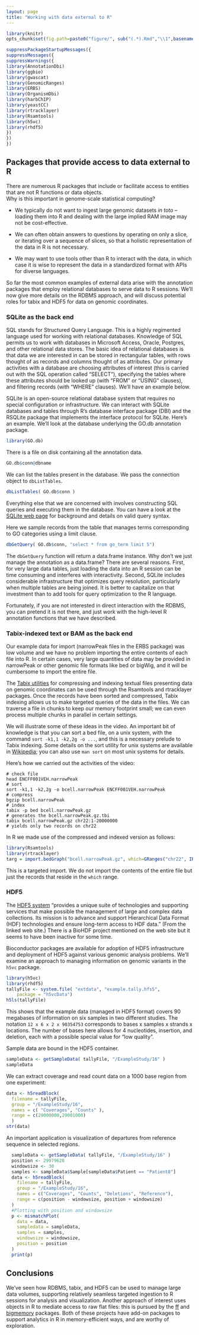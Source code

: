 ```yaml
---
layout: page
title: "Working with data external to R"
---
```


```r
library(knitr)
opts_chunk$set(fig.path=paste0("figure/", sub("(.*).Rmd","\\1",basename(knitr:::knit_concord$get('infile'))), "-"))
```
```r
suppressPackageStartupMessages({
suppressMessages({
suppressWarnings({
library(AnnotationDbi)
library(ggbio)
library(gwascat)
library(GenomicRanges)
library(ERBS)
library(OrganismDbi)
library(harbChIP)
library(yeastCC)
library(rtracklayer)
library(Rsamtools)
library(h5vc)
library(rhdf5)
})
})
})
```

## Packages that provide access to data external to R

There are numerous R packages that include or facilitate
access to entities that are not R functions or data objects.  
Why is this important in genome-scale statistical computing?

* We typically do not want to ingest large genomic datasets _in toto_ --
loading them into R and dealing with the large implied RAM 
image may not be cost-effective.

* We can often obtain answers to questions by operating on only
a slice, or iterating over a sequence of slices, so that
a holistic representation of the data in R is not necessary.

* We may want to use tools other than R to interact with the
data, in which case it is wise to
represent the data in a standardized format with APIs for diverse languages.


So far
the most common examples of external data arise with the annotation packages
that employ relational databases to serve data to R sessions.
We'll now give more details on the RDBMS approach, and
will discuss potential roles for tabix and HDF5 for
data on genomic coordinates.


<a name="sqlite"></a>

### SQLite as the back end

SQL stands for Structured Query Language.  This is a highly
regimented language used for working with relational databases.
Knowledge of SQL permits us to work with databases in Microsoft Access,
Oracle, Postgres, and other relational data stores.
The basic idea of relational databases is that data we are interested
in can be stored in rectangular tables, with rows thought of as records
and columns thought of as attributes.  Our primary activities with
a database are choosing attributes of interest (this is carried
out with the SQL operation called "SELECT"), specifying the tables
where these attributes should be looked up (with "FROM" or "USING" 
clauses), and filtering records (with "WHERE" clauses).  We'll
have an example below.

SQLite is an open-source relational database system that
requires no special configuration or infrastructure.  We can
interact with SQLite databases and tables through R's database interface
package (DBI) and the RSQLite package that implements the
interface protocol for SQLite.  Here's an example.
We'll look at the database underlying the GO.db annotation package.

```r
library(GO.db)
```
There is a file on disk containing all the annotation data.
```r
GO.db$conn@dbname
```
We can list the tables present in the database.  We pass
the connection object to `dbListTables`.
```r
dbListTables( GO.db$conn )
```

Everything else that we are concerned with involves constructing
SQL queries and executing them in the database.  You can
have a look at the [SQLite web page](http://www.sqlite.org) for background and details
on valid query syntax.

Here we sample records from the table that manages
terms corresponding to GO categories using a limit clause.
```r
dbGetQuery( GO.db$conn, "select * from go_term limit 5")
```

The `dbGetQuery` function will return a data.frame instance.
Why don't we just manage the annotation as a data.frame?  There
are several reasons.  First, for very large data tables, just
loading the data into an R session can be time consuming and
interferes with interactivity.  Second, SQLite includes
considerable infrastructure that optimizes query resolution, particularly
when multiple tables are being joined.  It is better to capitalize
on that investment than to add tools for query optimization to the
R language.

Fortunately, if you are not interested in direct interaction with
the RDBMS, you can pretend it is not there, and just work with the
high-level R annotation functions that we have described.

<a name="tabix"></a>

### Tabix-indexed text or BAM as the back end

Our example data for import (narrowPeak files in the ERBS package)
was low volume and we have no problem importing the entire contents
of each file into R.  In certain cases, very large quantities
of data may be provided in narrowPeak or other genomic file formats
like bed or bigWig, and it will be cumbersome to import the
entire file.  

The [Tabix utilities](http://samtools.sourceforge.net/tabix.shtml) 
for compressing and indexing textual files
presenting data on genomic coordinates can be used through the
Rsamtools and rtracklayer packages.  Once the records have been
sorted and compressed, Tabix indexing allows us to make targeted
queries of the data in the files.  We can traverse a file
in chunks to keep our memory footprint small; we can even process
multiple chunks in parallel in certain settings.

We will illustrate some of these ideas in the video.  An important
bit of knowledge is that you can sort a bed file, on a unix system,
with the command `sort -k1,1 -k2,2g -o ...`, and this is a necessary
prelude to Tabix indexing.  Some details on the sort utility for
unix systems are available in [Wikipedia](http://en.wikipedia.org/wiki/Sort_(Unix)); you can also use `man sort`
on most unix systems for details.

Here's how we carried out the activities of the video:
```
# check file
head ENCFF001VEH.narrowPeak
# sort
sort -k1,1 -k2,2g -o bcell.narrowPeak ENCFF001VEH.narrowPeak
# compress
bgzip bcell.narrowPeak
# index
tabix -p bed bcell.narrowPeak.gz
# generates the bcell.narrowPeak.gz.tbi
tabix bcell.narrowPeak.gz chr22:1-20000000
# yields only two records on chr22
```
In R we made use of the compressed and indexed version
as follows:
```r
library(Rsamtools)
library(rtracklayer)
targ = import.bedGraph("bcell.narrowPeak.gz", which=GRanges("chr22", IRanges(1,2e7)))
```
This is a targeted import.  We do not import the contents of the entire
file but just the records that reside in the `which` range.

<a name="hdf5"></a>

### HDF5

The [HDF5 system](https://www.hdfgroup.org/) "provides a unique suite of technologies and supporting services that make possible the management of large and complex data collections. Its mission is to advance and support Hierarchical Data Format (HDF) technologies and ensure long-term access to HDF data." (From the
linked web site.)  There is a BioHDF project mentioned on the web site
but it seems to have been inactive for some time.

Bioconductor packages are available for adoption of HDF5 infrastructure
and deployment of HDF5 against various genomic analysis problems.  We'll
examine an approach to managing information on genomic variants
in the `h5vc` package.

```r
library(h5vc)
library(rhdf5)
tallyFile <- system.file( "extdata", "example.tally.hfs5", 
    package = "h5vcData")
h5ls(tallyFile)
```

This shows that the example data (managed in HDF5 format)
covers 90 megabases of information on six samples in two
different studies.  The notation `12 x 6 x 2 x 90354753`
corresponds to bases x samples x strands x locations.
The number of bases here allows for 4 nucleotides, insertion,
and deletion, each with a possible special value for "low quality".

Sample data are bound in the HDF5 container.
```r
sampleData <- getSampleData( tallyFile, "/ExampleStudy/16" )
sampleData
```

We can extract coverage and read count data on a
1000 base region from one experiment:
```r
data <- h5readBlock(
  filename = tallyFile,
  group = "/ExampleStudy/16",
  names = c( "Coverages", "Counts" ),
  range = c(29000000,29001000)
  )
str(data)
```

An important application is visualization of departures from
reference sequence in selected regions.

```r
  sampleData <- getSampleData( tallyFile, "/ExampleStudy/16" )
  position <- 29979628
  windowsize <- 30
  samples <- sampleData$Sample[sampleData$Patient == "Patient8"]
  data <- h5readBlock(
    filename = tallyFile,
    group = "/ExampleStudy/16",
    names = c("Coverages", "Counts", "Deletions", "Reference"),
    range = c(position - windowsize, position + windowsize)
  )
  #Plotting with position and windowsize
  p <- mismatchPlot(
    data = data,
    sampledata = sampleData,
    samples = samples,
    windowsize = windowsize,
    position = position
  )
  print(p)
```

## Conclusions

We've seen how RDBMS, tabix, and HDF5 can be used to manage
large data volumes, supporting relatively seamless targeted
ingestion to R sessions for analysis and visualization.
Another approach of interest uses objects in R to mediate
access to raw flat files: this is pursued by the
[ff](http://ff.r-forge.r-project.org/) and
[bigmemory](https://cran.r-project.org/web/packages/bigmemory/index.html)
packages.  Both of these projects have add-on packages to
support analytics in R in memory-efficient ways, and are worthy
of exploration.
